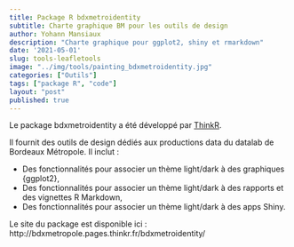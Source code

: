 ```yaml
---
title: Package R bdxmetroidentity
subtitle: Charte graphique BM pour les outils de design
author: Yohann Mansiaux
description: "Charte graphique pour ggplot2, shiny et rmarkdown"
date: '2021-05-01'
slug: tools-leafletools
image: "../img/tools/painting_bdxmetroidentity.jpg"
categories: ["Outils"]
tags: ["package R", "code"]
layout: "post"
published: true
---
```


Le package bdxmetroidentity a été développé par [ThinkR](https://thinkr.fr/).

Il fournit des outils de design dédiés aux productions data du datalab de Bordeaux Métropole. Il inclut :

* Des fonctionnalités pour associer un thème light/dark à des graphiques {ggplot2},
* Des fonctionnalités pour associer un thème light/dark à des rapports et des vignettes R Markdown,
* Des fonctionnalités pour associer un thème light/dark à des apps Shiny.

Le site du package est disponible ici : http://bdxmetropole.pages.thinkr.fr/bdxmetroidentity/
